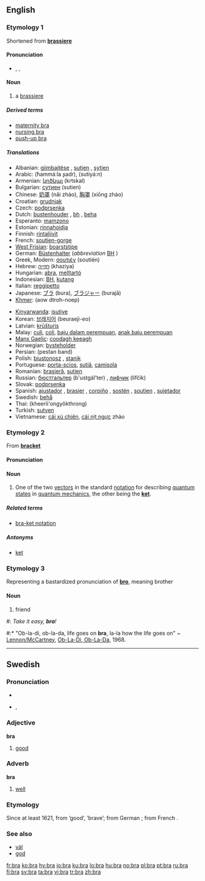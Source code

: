 ==English==

===Etymology 1===
Shortened from '''[[brassiere]]'''

====Pronunciation====
* {{enPR|brä}}, {{IPA|/brɑː/}}, {{SAMPA|/brA:/}}
*: {{rhymes|ɑː}}

====Noun====
{{wikipedia|Brassiere}}
{{en-noun}}

# a [[brassiere]]

=====Derived terms=====
* [[maternity bra]]
* [[nursing bra]]
* [[push-up bra]]

=====Translations=====
{{trans-top|brassiere}}
* Albanian: [[gjimbajtëse]] {{f}}, [[sutjen]] {{f}}, [[sytjen]] {{f}}
* Arabic: {{Arab|[[حمالة صدر]]}} (ħammá:la ʂadr), {{Arab|[[سوتيان]]}} (sutiyá:n) {{m}}
* Armenian: [[կրծկալ]] (krtskal)
* Bulgarian: [[сутиен]] (sutien) {{m}}
* Chinese: [[奶罩]] (nǎi zhào), [[胸罩]] (xiōng zhào)
* Croatian: [[grudnjak]]
* Czech: [[podprsenka]] {{f}}
* Dutch: [[bustenhouder]] {{m}}, [[bh]] {{m}}, [[beha]] {{m}}
* Esperanto: [[mamzono]]<!--this belongs in the entry for the Esperanto word, not here: (literally: breast belt)-->
* Estonian: [[rinnahoidja]]
* Finnish: [[rintaliivit]] {{p}}
* French: [[soutien-gorge]] {{m}}
* [[West Frisian]]: [[boarststipe]]
* German: [[Büstenhalter]] {{m}} (''abbreviation'' [[BH]] {{m}})
* Greek, Modern: [[σουτιέν]] (soutién)
* Hebrew: [[חזייה]] (khaziya) {{f}}
* Hungarian: [[abra]], [[melltartó]]
* Indonesian: [[BH]], [[kutang]]
* Italian: [[reggipetto]] {{m}}
* Japanese: [[ブラ]] (bura), [[ブラジャー]] (burajā)
* [[Khmer]]: {{Khmr|[[ឤវទនាប់]]}} (aow dtroh-noep)
{{trans-mid}}
* [[Kinyarwanda]]: [[isutiye]]
* Korean: [[브래지어]] (beuraeji-eo)
* Latvian: [[krūšturis]]
* Malay: [[culi]], [[coli]], [[baju dalam perempuan]], [[anak baju perempuan]]
* [[Manx Gaelic]]: [[coodagh keeagh]]
* Norwegian: [[bysteholder]]
* Persian: {{fa-Arab|[[پستان بند]]}} (pestan band)
* Polish: [[biustonosz]] {{m}}, [[stanik]] {{m}}
* Portuguese: [[porta-scios]], [[sutiã]], [[camisola]]
* Romanian: [[brasieră]], [[sutien]]
* Russian: [[бюстгальтер]] (b'ustgál’ter) {{m}}, [[лифчик]] (lífčik) {{m}}
* Slovak: [[podprsenka]] {{f}}
* Spanish: [[ajustador]] {{m}} {{italbrac|Cuba}}, [[brasier]] {{m}} {{italbrac|Central America|Colombia|Dominican Republic|Mexico|Puerto Rico}}, [[corpiño]] {{m}} {{italbrac|Argentina|Paraguay|Uruguay}}, [[sostén]] {{m}} {{italbrac|now especially Bolivia|Chile|Ecuador|Venezuela}},  [[soutien]] {{m}} {{italbrac|Uruguay}}, [[sujetador]] {{m}} {{italbrac|Spain}}
* Swedish: [[behå]]
* Thai: {{Thai|[[เครื่องยกทรง]]}} (kheerìì'ongyôkthrong)
* Turkish: [[sutyen]]
* Vietnamese: [[cái xú chiên]], [[cái nịt ngực]] zhào
{{trans-bottom}}

===Etymology 2===
From '''[[bracket]]'''

====Pronunciation====
{{rfp|If this has the same pronunciation as etymology 1, then remove this section and move the other pronunciation section above the "Etymology 1" header and change it to level 3}}

====Noun====
{{wikipedia|Bra-ket_notation}}
{{en-noun}}

# {{physics}} One of the two [[vector]]s in the standard [[notation]] for describing [[quantum state]]s in [[quantum mechanics]], the other being the '''[[ket]]'''.

=====Related terms=====
* [[bra-ket notation]]

=====Antonyms=====
* [[ket]]

===Etymology 3===
Representing a bastardized pronunciation of '''[[bro]]''', meaning brother

====Noun====
{{en-noun}}

# {{slang}} friend<!--, used in lieu of the cockney or Australian "mate", also thought to be a bastardization of "bro," which is short for brother-->
<!--One (grammatically correct) example is sufficient: #: ''Wha'ppening '''bra'''?''-->
#: ''Take it easy, '''bra'''!''
#:* "Ob-la-di, ob-la-da, life goes on '''bra''', la-la how the life goes on" ~ [[w:Lennon/McCartney|Lennon/McCartney]], [[w:Ob-La-Di,_Ob-La-Da|Ob-La-Di, Ob-La-Da]], 1968.

----

==Swedish==
{{sv-adj-irreg|bra|bra|bra|bra|bra|bättre|bäste|bästa|bästa|bäst}}

===Pronunciation===
* {{audio|Sv-bra.ogg|audio}}
* {{IPA|/brɑː/}}, {{SAMPA|/brA:/}}

===Adjective===
'''bra'''

# [[good]]

===Adverb===
{{sv-adv-irreg|bra|bättre|bäst}}
'''bra'''

# [[well]]

===Etymology===
Since at least 1621, from ''{{term|braf|lang=sv}}'' ’good’, ’brave’; from German ''{{term|brav|lang=de}}''; from French ''{{term|brave|lang=fr}}''.

===See also===
* [[väl]]
* [[god]]

[[fr:bra]]
[[ko:bra]]
[[hy:bra]]
[[io:bra]]
[[ku:bra]]
[[lo:bra]]
[[hu:bra]]
[[no:bra]]
[[pl:bra]]
[[pt:bra]]
[[ru:bra]]
[[fi:bra]]
[[sv:bra]]
[[ta:bra]]
[[vi:bra]]
[[tr:bra]]
[[zh:bra]]